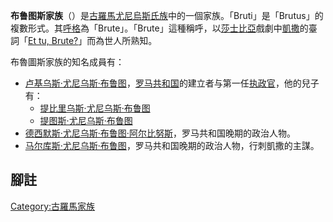 {{no footnotes|time=2013-10-19T11:34:43+00:00}}
{{refimprove|time=2013-10-19T11:34:43+00:00}}
'''布鲁图斯家族'''（{{lang-la|Bruti}}）是[[古羅馬|古羅馬]][[尤尼烏斯氏族|尤尼烏斯氏族]]中的一個家族。「Bruti」是「Brutus」的複數形式。其[[呼格|呼格]]為「Brute」。「Brute」這種稱呼，以[[莎士比亞|莎士比亞]]戲劇中[[凱撒|凱撒]]的臺詞「[[Et_tu,_Brute?|Et tu, Brute?]]」而為世人所熟知。

布魯圖斯家族的知名成員有：

*[[卢基乌斯·尤尼乌斯·布鲁图|卢基乌斯·尤尼乌斯·布鲁图]]，[[罗马共和国|罗马共和国]]的建立者与第一任[[执政官|执政官]]，他的兒子有：
**[[提比里乌斯·尤尼乌斯·布鲁图|提比里乌斯·尤尼乌斯·布鲁图]]
**[[提图斯·尤尼乌斯·布鲁图|提图斯·尤尼乌斯·布鲁图]]
*[[布鲁图·阿尔比努斯|德西默斯·尤尼乌斯·布鲁图·阿尔比努斯]]，罗马共和国晚期的政治人物。
*[[马尔库斯·尤尼乌斯·布鲁图|马尔库斯·尤尼乌斯·布鲁图]]，罗马共和国晚期的政治人物，行刺凱撒的主謀。

==腳註==
{{reflist}}

[[Category:古羅馬家族|Category:古羅馬家族]]